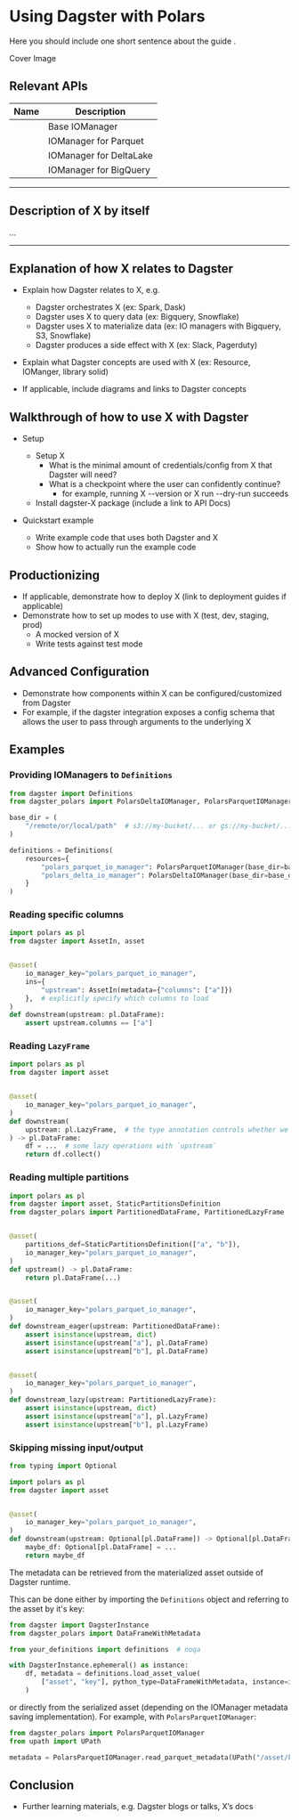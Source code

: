 # Using Dagster with Polars

Here you should include one short sentence about the guide .

<div className="w-full h-48 bg-gray-50 flex items-center justify-center">
  Cover Image
</div>

## Relevant APIs

| Name                                                                 | Description                  |
| -------------------------------------------------------------------- | ---------------------------- |
| <PyObject module="dagster_polars" object="BasePolarsUPathIOManager" /> | Base IOManager        |
| <PyObject module="dagster_polars" object="PolarsParquetIOManager" /> | IOManager for Parquet        |
| <PyObject module="dagster_polars" object="PolarsDeltaIOManager" /> | IOManager for DeltaLake |
| <PyObject module="dagster_polars" object="PolarsBigQueryIOManager" /> | IOManager for BigQuery |

---

## Description of X by itself

<div className="w-full h-48 bg-gray-200 flex items-center justify-center">
  ...
</div>

---

## Explanation of how X relates to Dagster

- Explain how Dagster relates to X, e.g.

  - Dagster orchestrates X (ex: Spark, Dask)
  - Dagster uses X to query data (ex: Bigquery, Snowflake)
  - Dagster uses X to materialize data (ex: IO managers with Bigquery, S3, Snowflake)
  - Dagster produces a side effect with X (ex: Slack, Pagerduty)

- Explain what Dagster concepts are used with X (ex: Resource, IOManger, library solid)

- If applicable, include diagrams and links to Dagster concepts

## Walkthrough of how to use X with Dagster

- Setup

  - Setup X
    - What is the minimal amount of credentials/config from X that Dagster will need?
    - What is a checkpoint where the user can confidently continue?
      - for example, running X --version or X run --dry-run succeeds
  - Install dagster-X package (include a link to API Docs)

- Quickstart example
  - Write example code that uses both Dagster and X
  - Show how to actually run the example code

## Productionizing

- If applicable, demonstrate how to deploy X (link to deployment guides if applicable)
- Demonstrate how to set up modes to use with X (test, dev, staging, prod)
  - A mocked version of X
  - Write tests against test mode

## Advanced Configuration

- Demonstrate how components within X can be configured/customized from Dagster
- For example, if the dagster integration exposes a config schema that allows the user to pass through arguments to the underlying X

## Examples

### Providing IOManagers to `Definitions`

```python
from dagster import Definitions
from dagster_polars import PolarsDeltaIOManager, PolarsParquetIOManager

base_dir = (
    "/remote/or/local/path"  # s3://my-bucket/... or gs://my-bucket/... also works!
)

definitions = Definitions(
    resources={
        "polars_parquet_io_manager": PolarsParquetIOManager(base_dir=base_dir),
        "polars_delta_io_manager": PolarsDeltaIOManager(base_dir=base_dir),
    }
)
```

### Reading specific columns

```python
import polars as pl
from dagster import AssetIn, asset


@asset(
    io_manager_key="polars_parquet_io_manager",
    ins={
        "upstream": AssetIn(metadata={"columns": ["a"]})
    },  # explicitly specify which columns to load
)
def downstream(upstream: pl.DataFrame):
    assert upstream.columns == ["a"]
```

### Reading `LazyFrame`

```python
import polars as pl
from dagster import asset


@asset(
    io_manager_key="polars_parquet_io_manager",
)
def downstream(
    upstream: pl.LazyFrame,  # the type annotation controls whether we load an eager or lazy DataFrame
) -> pl.DataFrame:
    df = ...  # some lazy operations with `upstream`
    return df.collect()
```

### Reading multiple partitions

```python
import polars as pl
from dagster import asset, StaticPartitionsDefinition
from dagster_polars import PartitionedDataFrame, PartitionedLazyFrame


@asset(
    partitions_def=StaticPartitionsDefinition(["a", "b"]),
    io_manager_key="polars_parquet_io_manager",
)
def upstream() -> pl.DataFrame:
    return pl.DataFrame(...)


@asset(
    io_manager_key="polars_parquet_io_manager",
)
def downstream_eager(upstream: PartitionedDataFrame):
    assert isinstance(upstream, dict)
    assert isinstance(upstream["a"], pl.DataFrame)
    assert isinstance(upstream["b"], pl.DataFrame)


@asset(
    io_manager_key="polars_parquet_io_manager",
)
def downstream_lazy(upstream: PartitionedLazyFrame):
    assert isinstance(upstream, dict)
    assert isinstance(upstream["a"], pl.LazyFrame)
    assert isinstance(upstream["b"], pl.LazyFrame)
```

### Skipping missing input/output

```python
from typing import Optional

import polars as pl
from dagster import asset


@asset(
    io_manager_key="polars_parquet_io_manager",
)
def downstream(upstream: Optional[pl.DataFrame]) -> Optional[pl.DataFrame]:
    maybe_df: Optional[pl.DataFrame] = ...
    return maybe_df
```

The metadata can be retrieved from the materialized asset outside of Dagster runtime.

This can be done either by importing the `Definitions` object and referring to the asset by it's key:

```python
from dagster import DagsterInstance
from dagster_polars import DataFrameWithMetadata

from your_definitions import definitions  # noqa

with DagsterInstance.ephemeral() as instance:
    df, metadata = definitions.load_asset_value(
        ["asset", "key"], python_type=DataFrameWithMetadata, instance=instance
    )
```

or directly from the serialized asset (depending on the IOManager metadata saving implementation). For example, with `PolarsParquetIOManager`:

```python
from dagster_polars import PolarsParquetIOManager
from upath import UPath

metadata = PolarsParquetIOManager.read_parquet_metadata(UPath("/asset/key.parquet"))
```

## Conclusion

- Further learning materials, e.g. Dagster blogs or talks, X’s docs
